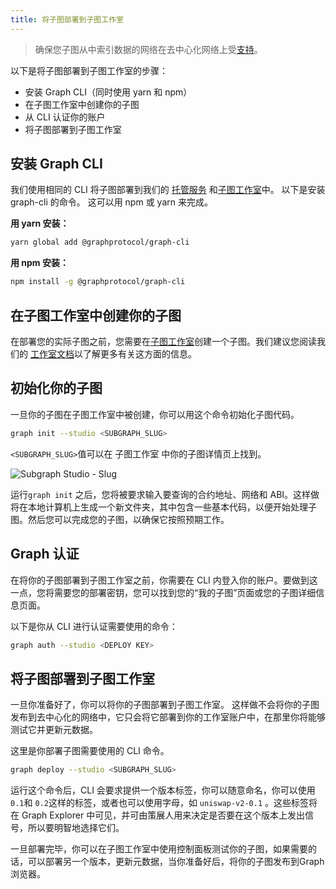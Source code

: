 ```yaml
---
title: 将子图部署到子图工作室
---
```


> 确保您子图从中索引数据的网络在去中心化网络上受[支持](/developing/supported-chains)。

以下是将子图部署到子图工作室的步骤：

- 安装 Graph CLI（同时使用 yarn 和 npm）
- 在子图工作室中创建你的子图
- 从 CLI 认证你的账户
- 将子图部署到子图工作室

## 安装 Graph CLI

我们使用相同的 CLI 将子图部署到我们的 [托管服务](https://thegraph.com/hosted-service/) 和[子图工作室](https://thegraph.com/studio/)中。 以下是安装 graph-cli 的命令。 这可以用 npm 或 yarn 来完成。

**用 yarn 安装：**

```bash
yarn global add @graphprotocol/graph-cli
```

**用 npm 安装：**

```bash
npm install -g @graphprotocol/graph-cli
```

## 在子图工作室中创建你的子图

在部署您的实际子图之前，您需要在[子图工作室](https://thegraph.com/studio/)创建一个子图。我们建议您阅读我们的 [工作室文档](/deploying/subgraph-studio)以了解更多有关这方面的信息。

## 初始化你的子图

一旦你的子图在子图工作室中被创建，你可以用这个命令初始化子图代码。

```bash
graph init --studio <SUBGRAPH_SLUG>
```

`<SUBGRAPH_SLUG>`值可以在 子图工作室 中你的子图详情页上找到。

![Subgraph Studio - Slug](/img/doc-subgraph-slug.png)

运行`graph init` 之后，您将被要求输入要查询的合约地址、网络和 ABI。这样做将在本地计算机上生成一个新文件夹，其中包含一些基本代码，以便开始处理子图。然后您可以完成您的子图，以确保它按照预期工作。

## Graph 认证

在将你的子图部署到子图工作室之前，你需要在 CLI 内登入你的账户。要做到这一点，您将需要您的部署密钥，您可以找到您的“我的子图”页面或您的子图详细信息页面。

以下是你从 CLI 进行认证需要使用的命令：

```bash
graph auth --studio <DEPLOY KEY>
```

## 将子图部署到子图工作室

一旦你准备好了，你可以将你的子图部署到子图工作室。 这样做不会将你的子图发布到去中心化的网络中，它只会将它部署到你的工作室账户中，在那里你将能够测试它并更新元数据。

这里是你部署子图需要使用的 CLI 命令。

```bash
graph deploy --studio <SUBGRAPH_SLUG>
```

运行这个命令后，CLI 会要求提供一个版本标签，你可以随意命名，你可以使用 `0.1`和 `0.2`这样的标签，或者也可以使用字母，如 `uniswap-v2-0.1` 。这些标签将在 Graph Explorer 中可见，并可由策展人用来决定是否要在这个版本上发出信号，所以要明智地选择它们。

一旦部署完毕，你可以在子图工作室中使用控制面板测试你的子图，如果需要的话，可以部署另一个版本，更新元数据，当你准备好后，将你的子图发布到Graph浏览器。
